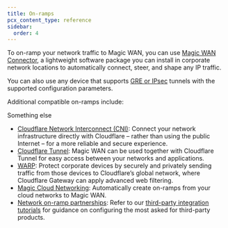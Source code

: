 ```yaml
---
title: On-ramps
pcx_content_type: reference
sidebar:
  order: 4
---
```


To on-ramp your network traffic to Magic WAN, you can use [Magic WAN Connector](/magic-wan/configuration/connector/), a lightweight software package you can install in corporate network locations to automatically connect, steer, and shape any IP traffic.

You can also use any device that supports [GRE or IPsec](/magic-wan/configuration/manually/third-party/) tunnels with the supported configuration parameters.

Additional compatible on-ramps include:

Something else

- [Cloudflare Network Interconnect (CNI)](/magic-wan/network-interconnect/): Connect your network infrastructure directly with Cloudflare – rather than using the public Internet – for a more reliable and secure experience.
- [Cloudflare Tunnel](/magic-wan/zero-trust/cloudflare-tunnel/#cloudflare-tunnel): Magic WAN can be used together with Cloudflare Tunnel for easy access between your networks and applications.
- [WARP](/cloudflare-one/connections/connect-devices/warp/): Protect corporate devices by securely and privately sending traffic from those devices to Cloudflare’s global network, where Cloudflare Gateway can apply advanced web filtering.
- [Magic Cloud Networking](/magic-wan/configuration/magic-cloud-networking/): Automatically create on-ramps from your cloud networks to Magic WAN.
- [Network on-ramp partnerships](https://www.cloudflare.com/network-onramp-partners/): Refer to our [third-party integration tutorials](/magic-wan/configuration/manually/third-party/) for guidance on configuring the most asked for third-party products.

